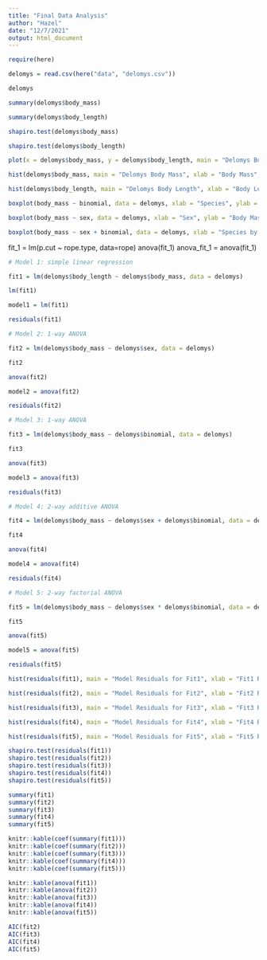 ```yaml
---
title: "Final Data Analysis"
author: "Hazel"
date: "12/7/2021"
output: html_document
---
```



```r
require(here)
```

```r
delomys = read.csv(here("data", "delomys.csv"))

delomys
```
```r
summary(delomys$body_mass)

summary(delomys$body_length)
```

```r
shapiro.test(delomys$body_mass)
```
```r
shapiro.test(delomys$body_length)
```
```r
plot(x = delomys$body_mass, y = delomys$body_length, main = "Delomys Body Length and Body Mass", xlab = "Body Length", ylab = "Body Mass")

```
```r
hist(delomys$body_mass, main = "Delomys Body Mass", xlab = "Body Mass", breaks = 10)

```
```r
hist(delomys$body_length, main = "Delomys Body Length", xlab = "Body Length")

```
```r
boxplot(body_mass ~ binomial, data = delomys, xlab = "Species", ylab = "Body Mass")
```
```r
boxplot(body_mass ~ sex, data = delomys, xlab = "Sex", ylab = "Body Mass")
```

```r
boxplot(body_mass ~ sex + binomial, data = delomys, xlab = "Species by Sex", ylab = "Body Mass")


```
fit_1 = lm(p.cut ~ rope.type, data=rope)
anova(fit_1)
anova_fit_1 = anova(fit_1)

```r
# Model 1: simple linear regression

fit1 = lm(delomys$body_length ~ delomys$body_mass, data = delomys)

lm(fit1)

model1 = lm(fit1)

```
```r

residuals(fit1)
```

```r
# Model 2: 1-way ANOVA 

fit2 = lm(delomys$body_mass ~ delomys$sex, data = delomys)

fit2

anova(fit2)

model2 = anova(fit2)
```
```r
residuals(fit2)
```

```r
# Model 3: 1-way ANOVA 

fit3 = lm(delomys$body_mass ~ delomys$binomial, data = delomys)

fit3

anova(fit3)

model3 = anova(fit3)
```

```r
residuals(fit3)
```


```r
# Model 4: 2-way additive ANOVA 

fit4 = lm(delomys$body_mass ~ delomys$sex + delomys$binomial, data = delomys)

fit4

anova(fit4)

model4 = anova(fit4)
```
```r
residuals(fit4)
```


```r
# Model 5: 2-way factorial ANOVA 

fit5 = lm(delomys$body_mass ~ delomys$sex * delomys$binomial, data = delomys)

fit5

anova(fit5)

model5 = anova(fit5)
```

```r
residuals(fit5)
```

```r
hist(residuals(fit1), main = "Model Residuals for Fit1", xlab = "Fit1 Residuals")
```


```r
hist(residuals(fit2), main = "Model Residuals for Fit2", xlab = "Fit2 Residuals")
```

```r
hist(residuals(fit3), main = "Model Residuals for Fit3", xlab = "Fit3 Residuals")
```
```r
hist(residuals(fit4), main = "Model Residuals for Fit4", xlab = "Fit4 Residuals")
```
```r
hist(residuals(fit5), main = "Model Residuals for Fit5", xlab = "Fit5 Residuals")
```
```r
shapiro.test(residuals(fit1))
shapiro.test(residuals(fit2))
shapiro.test(residuals(fit3))
shapiro.test(residuals(fit4))
shapiro.test(residuals(fit5))
```

```r
summary(fit1)
summary(fit2)
summary(fit3)
summary(fit4)
summary(fit5)

```

```r
knitr::kable(coef(summary(fit1)))
knitr::kable(coef(summary(fit2)))
knitr::kable(coef(summary(fit3)))
knitr::kable(coef(summary(fit4)))
knitr::kable(coef(summary(fit5)))
```

```r

knitr::kable(anova(fit1))
knitr::kable(anova(fit2))
knitr::kable(anova(fit3))
knitr::kable(anova(fit4))
knitr::kable(anova(fit5))

```

```r
AIC(fit2)
AIC(fit3)
AIC(fit4)
AIC(fit5)
```


